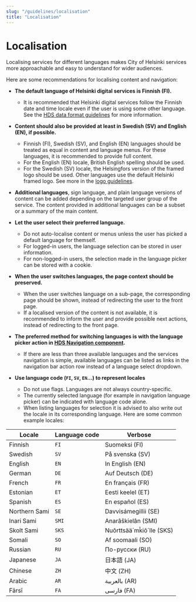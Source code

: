 ```yaml
---
slug: "/guidelines/localisation"
title: "Localisation"
---
```



# Localisation

<LeadParagraph>
  Localising services for different languages makes City of Helsinki services more approachable and easy to understand for wider audiences.
</LeadParagraph>

Here are some recommendations for localising content and navigation:

- **The default language of Helsinki digital services is Finnish (FI).**
  - It is recommended that Helsinki digital services follow the Finnish date and time locale even if the user is using some other language. See the [HDS data format guidelines](/guidelines/data-formats "HDS data format guidelines") for more information.
- **Content should also be provided at least in Swedish (SV) and English (EN), if possible.**
  - Finnish (FI), Swedish (SV), and English (EN) languages should be treated as equal in content and language menus. For these languages, it is recommended to provide full content.
  - For the English (EN) locale, British English spelling should be used.
  - For the Swedish (SV) locale, the Helsingfors version of the framed logo should be used. Other languages use the default Helsinki framed logo. See more in the [logo guidelines](/elements/visual-assets/logo "HDS Visual assets logo guidelines"). 
- **Additional languages**, sign language, and plain language versions of content can be added depending on the targeted user group of the service. The content provided in additional languages can be a subset or a summary of the main content.

- **Let the user select their preferred language.**
  - Do not auto-localise content or menus unless the user has picked a default language for themself. 
  - For logged-in users, the language selection can be stored in user information.
  - For non-logged-in users, the selection made in the language picker can be stored with a cookie.
- **When the user switches languages, the page context should be preserved.**
  - When the user switches language on a sub-page, the corresponding page should be shown, instead of redirecting the user to the front page.
  - If a localised version of the content is not available, it is recommended to inform the user and provide possible next actions, instead of redirecting to the front page.
- **The preferred method for switching languages is with the language picker action in [HDS Navigation component](/elements/components/navigation "HDS Navigation component documentation").**
  - If there are less than three available languages and the services navigation is simple, available languages can be listed as links in the navigation bar action row instead of a language select dropdown.
- **Use language code (`FI`, `SV`, `EN`...) to represent locales**
  - Do not use flags. Languages are not always country-specific.
  - The currently selected language (for example in navigation language picker) can be indicated with language code alone.
  - When listing languages for selection it is advised to also write out the locale in its corresponding language. Here are some common example locales:

| Locale        | Language code | Verbose                                             |
| ------------- | ------------- | --------------------------------------------------- |
| Finnish       | `FI`          | <span lang="fi">Suomeksi (FI)</span>                |
| Swedish       | `SV`          | <span lang="sv">På svenska (SV)</span>              |
| English       | `EN`          | <span lang="en">In English (EN)</span>              |
| German        | `DE`          | <span lang="de">Auf Deutsch (DE)</span>             |
| French        | `FR`          | <span lang="fr">En français (FR)</span>             |
| Estonian      | `ET`          | <span lang="et">Eesti keelel (ET)</span>            |
| Spanish       | `ES`          | <span lang="es">En español (ES)</span>              |
| Northern Sami | `SE`          | <span lang="se_no">Davvisámegillii (SE)</span>      |
| Inari Sami    | `SMI`         | <span lang="se_fi">Anarâškielân (SMI)</span>        |
| Skolt Sami    | `SKS`         | <span lang="se_se">Nuõrttsää´mǩiõ´lle (SKS)</span>  |
| Somali        | `SO`          | <span lang="so">Af soomaali (SO)</span>             |
| Russian       | `RU`          | <span lang="ru">По-русски (RU)</span>               |
| Japanese      | `JA`          | <span lang="ja">日本語 (JA)</span>                   |
| Chinese       | `ZH`          | <span lang="zh">中文</span> (ZH)                     |
| Arabic        | `AR`          | <span lang="ar" dir="rtl">بالعربية</span> (AR)      |
| Fārsī         | `FA`          | <span lang="fa" dir="rtl">فارسی</span> (FA)         |